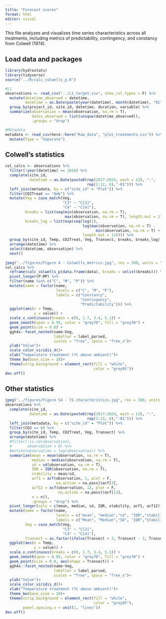 ```yaml
---
title: "Forecast scores"
format: html
editor: visual
---
```


This file analyzes and visualizes time series characteristics across all treatments, including metrics of predictability, contingency, and constancy from Colwell (1974).

## Load data and packages

```r
library(hydrostats)
library(tidyverse)
source("../R/calc_colwells_p.R")

#L1
observations <- read_csv("../L1_target.csv", show_col_types = F) %>%
  mutate(datetime_observed = datetime,
         datetime = as.Date(paste(year(datetime), month(datetime), "01", sep = "-"))) %>%
  group_by(project_id, site_id, datetime, duration, variable) %>%
  summarize(observation = mean(observation, na.rm = T),
            dates_observed = list(unique(datetime_observed)),
            .groups = "drop")

#Metadata
metadata <- read_csv(here::here("Raw_data", "plot_treatments.csv")) %>%
  mutate(Type = "Separate")
```

## Colwell's statistics

```r
col_calcs <- observations %>%
  filter(!year(datetime) == 2016) %>%
  complete(site_id, 
           datetime = as.Date(paste0(rep(2017:2024, each = 12), "-", 
                                     rep(1:12, 8),"-01"))) %>%
  left_join(metadata, by = c("site_id" = "Plot")) %>%
  filter(CO2Treat == "Amb") %>%
  mutate(Veg = case_match(Veg,
                          "C3" ~ "C[3]",
                          "C4" ~ "C[4]"),
         breaks = list(seq(min(observation, na.rm = T), 
                           max(observation, na.rm = T), length.out = 11)),
         breaks_log = list(exp(seq(log(1), 
                                   log(max(observation, na.rm = T) - 
                                         min(observation, na.rm = T) + 1), 
                                   length.out = 11)))) %>%
  group_by(site_id, Temp, CO2Treat, Veg, Transect, breaks, breaks_log) %>%
  arrange(datetime) %>%
  select(datetime, observation) %>%
  nest() 
  
jpeg("../figures/Figure 4 - Colwells_metrics.jpg", res = 300, units = "in", width = 3, height = 3.5)
col_calcs %>%
  reframe(calc_colwells_p(data.frame(data), breaks = unlist(breaks))) %>%
  pivot_longer(P:MP) %>%
  filter(name %in% c("C", "M", "P")) %>%
  mutate(name = factor(name, 
                       levels = c("C", "M", "P"),
                       labels = c("Constancy", 
                                  "Contingency", 
                                  "Predictability"))) %>%
  ggplot(aes(x = Temp, 
             y = value)) +
  scale_x_continuous(breaks = c(0, 1.7, 3.4, 5.1)) +
  geom_smooth(span = 0.95, color = "grey70", fill = "grey70") +
  geom_point(size = 0.8) +
  ggh4x::facet_nested(name~Veg, 
                      labeller = label_parsed, 
                      scales = "free", space = "free_x")+
  ylab("Value")+
  scale_color_viridis_d()+
  xlab("Temperature treatment (ºC above ambient)")+
  theme_bw(base_size = 10)+
  theme(strip.background = element_rect(fill = "white",
                                        color = "grey85"))
dev.off()
```

## Other statistics

```r
jpeg("../figures/Figure S4 - TS characteristics.jpg", res = 300, units = "in", width = 4, height = 5)
observations %>%
  complete(site_id, 
           datetime = as.Date(paste0(rep(2017:2024, each = 12), "-", 
                                     rep(1:12, 8),"-01"))) %>%
  left_join(metadata, by = c("site_id" = "Plot")) %>%
  filter(CO2 == 0) %>%
  group_by(site_id, Temp, CO2Treat, Veg, Transect) %>%
  arrange(datetime) %>%
  #filter(!is.na(observation),
  #       observation > 0) %>%
  #mutate(observation = log(observation)) %>%
  summarize(mean = mean(observation, na.rm = T),
            median = median(observation, na.rm = T),
            sd = sd(observation, na.rm = T),
            IQR = IQR(observation, na.rm = T),
            stability = mean/sd,
            acf1 = acf(observation, 1, plot = F, 
                       na.action = na.pass)$acf[2],
            acf12 = acf(observation, 12, plot = F, 
                        na.action = na.pass)$acf[13],
            n = n(),
            .groups = "drop") %>%
  pivot_longer(cols = c(mean, median, sd, IQR, stability, acf1, acf12))%>%
  mutate(name = factor(name, 
                       levels = c("mean", "median","sd", "IQR","stability", "acf1", "acf12"),
                       labels = c("Mean", "Median","SD", "IQR","Stability", "ACF1", "ACF12")),
         Veg = case_match(Veg,
                          "C3" ~ "C[3]",
                          "C4" ~ "C[4]"),
         Transect = as.factor(ifelse(Transect > 3, Transect - 3, Transect))) %>%
  ggplot(aes(x = Temp, 
             y = value)) +
  scale_x_continuous(breaks = c(0, 1.7, 3.4, 5.1)) +
  geom_smooth(span = 0.95, color = "grey70", fill = "grey70") +
  geom_point(size = 0.8, aes(shape = Transect)) +
  ggh4x::facet_nested(name~Veg, 
                      labeller = label_parsed, 
                      scales = "free", space = "free_x")+
  ylab("Value")+
  scale_color_viridis_d()+
  xlab("Temperature treatment (ºC above ambient)")+
  theme_bw(base_size = 10)+
  theme(strip.background = element_rect(fill = "white",
                                        color = "grey85"),
        panel.spacing.x = unit(1, "lines"))
dev.off()
```
